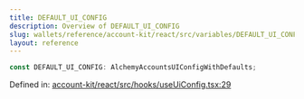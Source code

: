 ```yaml
---
title: DEFAULT_UI_CONFIG
description: Overview of DEFAULT_UI_CONFIG
slug: wallets/reference/account-kit/react/src/variables/DEFAULT_UI_CONFIG
layout: reference
---
```


```ts
const DEFAULT_UI_CONFIG: AlchemyAccountsUIConfigWithDefaults;
```

Defined in: [account-kit/react/src/hooks/useUiConfig.tsx:29](https://github.com/alchemyplatform/aa-sdk/blob/5b9429f0f16dcd4ff822527b8de589e19e88faa7/account-kit/react/src/hooks/useUiConfig.tsx#L29)
